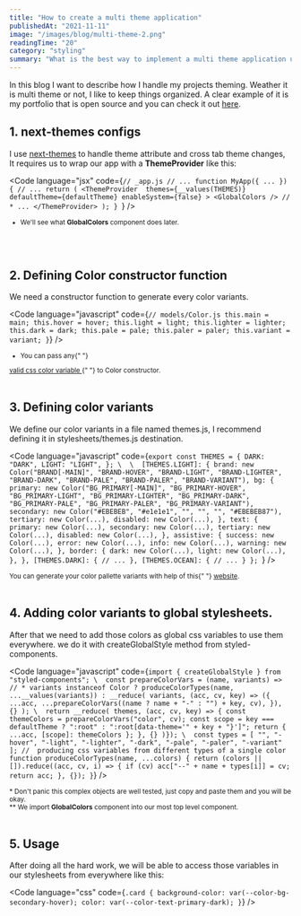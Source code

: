 ```yaml
---
title: "How to create a multi theme application"
publishedAt: "2021-11-11"
image: "/images/blog/multi-theme-2.png"
readingTime: "20"
category: "styling"
summary: "What is the best way to implement a multi theme application using best practices?"
---
```


In this blog I want to describe how I handle my projects theming. Weather it is multi theme or not, I like to keep things organized.
A clear example of it is my portfolio that is open source and you can check it out [here](https://github.com/miladMAPS/portfolio).

## 1. next-themes configs

I use [next-themes](https://github.com/pacocoursey/next-themes) to handle theme attribute and cross tab theme changes,
It requires us to wrap our app with a **ThemeProvider** like this:

<Code
  language="jsx"
  code={`// _app.js
// ...
function MyApp({ ... }) {
  // ...
  return (
    <ThemeProvider 
      themes={__values(THEMES)}
      defaultTheme={defaultTheme}
      enableSystem={false}
    >
      <GlobalColors /> // *
      ...
    </ThemeProvider>
  );
}
`}
/>
<small>
  * We'll see what <strong>GlobalColors</strong> component does later.
</small>

<br />
<br />

## 2. Defining Color constructor function

We need a constructor function to generate every color variants.

<Code
  language="javascript"
  code={`// models/Color.js
  this.main = main;
  this.hover = hover;
  this.light = light;
  this.lighter = lighter;
  this.dark = dark;
  this.pale = pale;
  this.paler = paler;
  this.variant = variant;
}`}
/>
<small>
  * You can pass any{" "}
  <a href="https://www.w3schools.com/cssref/css_colors_legal.asp">
    valid css color variable
  </a>{" "}
  to Color constructor.
</small>
<br />
<br />

## 3. Defining color variants

We define our color variants in a file named themes.js, I recommend defining it in stylesheets/themes.js destination.

<Code
  language="javascript"
  code={`export const THEMES = {
  DARK: "DARK",
  LIGHT: "LIGHT",
};
\ 
\ 
  [THEMES.LIGHT]: {
    brand: new Color("BRAND[-MAIN]", "BRAND-HOVER", "BRAND-LIGHT", "BRAND-LIGHTER", "BRAND-DARK", "BRAND-PALE", "BRAND-PALER", "BRAND-VARIANT"),
    bg: {
      primary: new Color("BG_PRIMARY[-MAIN]", "BG_PRIMARY-HOVER", "BG_PRIMARY-LIGHT", "BG_PRIMARY-LIGHTER", "BG_PRIMARY-DARK", "BG_PRIMARY-PALE", "BG_PRIMARY-PALER", "BG_PRIMARY-VARIANT"),
      secondary: new Color("#EBEBEB", "#e1e1e1", "", "", "", "#EBEBEB87"),
      tertiary: new Color(...),
      disabled: new Color(...),
    },
    text: {
      primary: new Color(...),
      secondary: new Color(...),
      tertiary: new Color(...),
      disabled: new Color(...),
    },
    assistive: {
      success: new Color(...),
      error: new Color(...),
      info: new Color(...),
      warning: new Color(...),
    },
    border: {
      dark: new Color(...),
      light: new Color(...),
    },
  },
  [THEMES.DARK]: {
    // ...
  },
  [THEMES.OCEAN]: {
    // ...
  }
};
`}
/>

<small>
  You can generate your color pallette variants with help of this{" "}
  <a href="http://mcg.mbitson.com/">website</a>.
</small>

<br />
<br />

## 4. Adding color variants to global stylesheets.

After that we need to add those colors as global css variables to use them everywhere.
we do it with createGlobalStyle method from styled-components.

<Code
  language="javascript"
  code={`import { createGlobalStyle } from "styled-components";
\ 
const prepareColorVars = (name, variants) => // *
  variants instanceof Color
    ? produceColorTypes(name, ...__values(variants))
    : __reduce(
        variants,
        (acc, cv, key) => ({
          ...acc,
          ...prepareColorVars((name ? name + "-" : "") + key, cv),
        }),
        {}
      );
\ 
  return __reduce(
    themes,
    (acc, cv, key) => {
      const themeColors = prepareColorVars("color", cv);
      const scope = key === defaultTheme ? ":root" : ":root[data-theme='" + key + "}']";
      return { ...acc, [scope]: themeColors };
    },
    {}
  )});
\ 
const types = [ "", "-hover", "-light", "-lighter", "-dark", "-pale", "-paler", "-variant" ];
//  producing css variables from different types of a single color
function produceColorTypes(name, ...colors) {
  return (colors || []).reduce((acc, cv, i) => {
    if (cv) acc["--" + name + types[i]] = cv;
    return acc;
  }, {});
}`}
/>

<small>
  * Don't panic this complex objects are well tested, just copy and paste them
  and you will be okay.
</small>
<br />
<small>
  ** We import <strong>GlobalColors</strong> component into our most top level
  component.
</small>

<br />
<br />

## 5. Usage

After doing all the hard work, we will be able to access those variables in our stylesheets
from everywhere like this:

<Code
  language="css"
  code={`.card {
   background-color: var(--color-bg-secondary-hover);
   color: var(--color-text-primary-dark);
 }`}
/>
